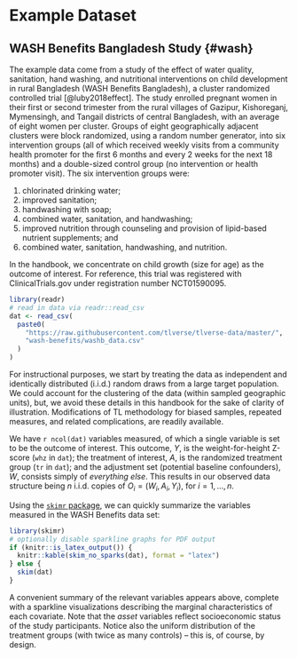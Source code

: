 # Example Dataset {-}

## WASH Benefits Bangladesh Study {#wash} {-}

The example data come from a study of the effect of water quality, sanitation,
hand washing, and nutritional interventions on child development in rural
Bangladesh (WASH Benefits Bangladesh), a cluster randomized controlled trial
[@luby2018effect]. The study enrolled pregnant women in their first or second
trimester from the rural villages of Gazipur, Kishoreganj, Mymensingh, and
Tangail districts of central Bangladesh, with an average of eight women per
cluster. Groups of eight geographically adjacent clusters were block randomized,
using a random number generator, into six intervention groups (all of which
received weekly visits from a community health promoter for the first 6 months
and every 2 weeks for the next 18 months) and a double-sized control group (no
intervention or health promoter visit). The six intervention groups were:

1. chlorinated drinking water;
2. improved sanitation;
3. handwashing with soap;
4. combined water, sanitation, and handwashing;
5. improved nutrition through counseling and provision of lipid-based nutrient
   supplements; and
6. combined water, sanitation, handwashing, and nutrition.

In the handbook, we concentrate on child growth (size for age) as the outcome of
interest. For reference, this trial was registered with ClinicalTrials.gov under
registration number NCT01590095.

```r
library(readr)
# read in data via readr::read_csv
dat <- read_csv(
  paste0(
    "https://raw.githubusercontent.com/tlverse/tlverse-data/master/",
    "wash-benefits/washb_data.csv"
  )
)
```
For instructional purposes, we start by treating the data as independent and
identically distributed (i.i.d.) random draws from a large target population. We
could account for the clustering of the data (within sampled geographic units),
but, we avoid these details in this handbook for the sake of clarity of
illustration.  Modifications of TL methodology for biased samples, repeated
measures, and related complications, are readily available.

We have `r ncol(dat)` variables measured, of which a single variable is set to
be the outcome of interest. This outcome, $Y$, is the weight-for-height Z-score
(`whz` in `dat`); the treatment of interest, $A$, is the randomized treatment
group (`tr` in `dat`); and the adjustment set (potential baseline confounders),
$W$, consists simply of *everything else*. This results in our observed data
structure being $n$ i.i.d.  copies of $O_i = (W_i, A_i, Y_i)$, for $i = 1,
\ldots, n$.

Using the [`skimr` package](https://CRAN.R-project.org/package=skimr), we can
quickly summarize the variables measured in the WASH Benefits data set:

```r
library(skimr)
# optionally disable sparkline graphs for PDF output
if (knitr::is_latex_output()) {
  knitr::kable(skim_no_sparks(dat), format = "latex")
} else {
  skim(dat)
}
```
A convenient summary of the relevant variables appears above, complete with a
sparkline visualizations describing the marginal characteristics of each
covariate. Note that the *asset* variables reflect socioeconomic status of the
study participants. Notice also the uniform distribution of the treatment groups
(with twice as many controls) -- this is, of course, by design.
